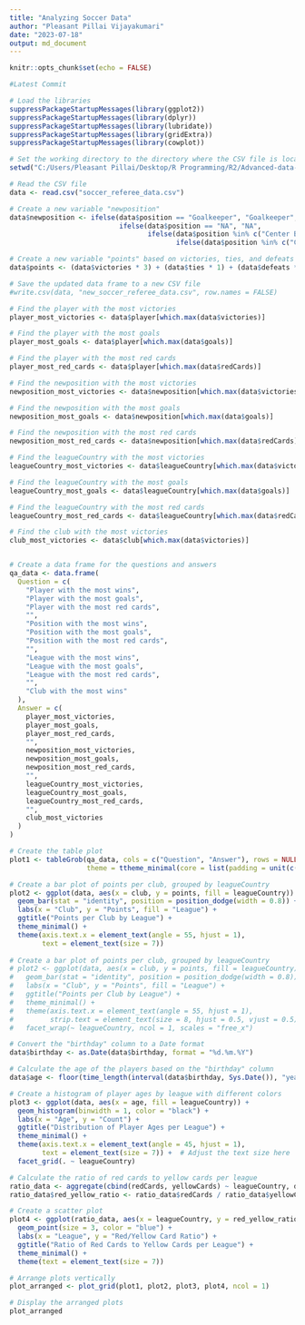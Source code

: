 ```yaml
---
title: "Analyzing Soccer Data"
author: "Pleasant Pillai Vijayakumari"
date: "2023-07-18"
output: md_document
---
```


```r
knitr::opts_chunk$set(echo = FALSE)
```

```r

#Latest Commit

# Load the libraries
suppressPackageStartupMessages(library(ggplot2))
suppressPackageStartupMessages(library(dplyr))
suppressPackageStartupMessages(library(lubridate))
suppressPackageStartupMessages(library(gridExtra))
suppressPackageStartupMessages(library(cowplot))

# Set the working directory to the directory where the CSV file is located
setwd("C:/Users/Pleasant Pillai/Desktop/R Programming/R2/Advanced-data-processing-with-R/Projects/alexanderwinterstetter")

# Read the CSV file
data <- read.csv("soccer_referee_data.csv")

# Create a new variable "newposition"
data$newposition <- ifelse(data$position == "Goalkeeper", "Goalkeeper",
                           ifelse(data$position == "NA", "NA",
                                  ifelse(data$position %in% c("Center Back", "Left Fullback", "Right Fullback"), "Defense",
                                         ifelse(data$position %in% c("Center Midfielder", "Defensive Midfielder", "Left Midfielder", "Right Midfielder"), "Midfielder", "Offense"))))

# Create a new variable "points" based on victories, ties, and defeats
data$points <- (data$victories * 3) + (data$ties * 1) + (data$defeats * 0)

# Save the updated data frame to a new CSV file
#write.csv(data, "new_soccer_referee_data.csv", row.names = FALSE)

# Find the player with the most victories
player_most_victories <- data$player[which.max(data$victories)]

# Find the player with the most goals
player_most_goals <- data$player[which.max(data$goals)]

# Find the player with the most red cards
player_most_red_cards <- data$player[which.max(data$redCards)]

# Find the newposition with the most victories
newposition_most_victories <- data$newposition[which.max(data$victories)]

# Find the newposition with the most goals
newposition_most_goals <- data$newposition[which.max(data$goals)]

# Find the newposition with the most red cards
newposition_most_red_cards <- data$newposition[which.max(data$redCards)]

# Find the leagueCountry with the most victories
leagueCountry_most_victories <- data$leagueCountry[which.max(data$victories)]

# Find the leagueCountry with the most goals
leagueCountry_most_goals <- data$leagueCountry[which.max(data$goals)]

# Find the leagueCountry with the most red cards
leagueCountry_most_red_cards <- data$leagueCountry[which.max(data$redCards)]

# Find the club with the most victories
club_most_victories <- data$club[which.max(data$victories)]


# Create a data frame for the questions and answers
qa_data <- data.frame(
  Question = c(
    "Player with the most wins",
    "Player with the most goals",
    "Player with the most red cards",
    "",
    "Position with the most wins",
    "Position with the most goals",
    "Position with the most red cards",
    "",
    "League with the most wins",
    "League with the most goals",
    "League with the most red cards",
    "",
    "Club with the most wins"
  ),
  Answer = c(
    player_most_victories,
    player_most_goals,
    player_most_red_cards,
    "",
    newposition_most_victories,
    newposition_most_goals,
    newposition_most_red_cards,
    "",
    leagueCountry_most_victories,
    leagueCountry_most_goals,
    leagueCountry_most_red_cards,
    "",
    club_most_victories
  )
)

# Create the table plot
plot1 <- tableGrob(qa_data, cols = c("Question", "Answer"), rows = NULL,
                   theme = ttheme_minimal(core = list(padding = unit(c(1, 0.4), "mm"))))

# Create a bar plot of points per club, grouped by leagueCountry
plot2 <- ggplot(data, aes(x = club, y = points, fill = leagueCountry)) +
  geom_bar(stat = "identity", position = position_dodge(width = 0.8)) +
  labs(x = "Club", y = "Points", fill = "League") +
  ggtitle("Points per Club by League") +
  theme_minimal() +
  theme(axis.text.x = element_text(angle = 55, hjust = 1),
        text = element_text(size = 7))
  
# Create a bar plot of points per club, grouped by leagueCountry
# plot2 <- ggplot(data, aes(x = club, y = points, fill = leagueCountry)) +
#   geom_bar(stat = "identity", position = position_dodge(width = 0.8)) +
#   labs(x = "Club", y = "Points", fill = "League") +
#   ggtitle("Points per Club by League") +
#   theme_minimal() +
#   theme(axis.text.x = element_text(angle = 55, hjust = 1),
#         strip.text = element_text(size = 8, hjust = 0.5, vjust = 0.5)) +
#   facet_wrap(~ leagueCountry, ncol = 1, scales = "free_x")

# Convert the "birthday" column to a Date format
data$birthday <- as.Date(data$birthday, format = "%d.%m.%Y")

# Calculate the age of the players based on the "birthday" column
data$age <- floor(time_length(interval(data$birthday, Sys.Date()), "years"))

# Create a histogram of player ages by league with different colors
plot3 <- ggplot(data, aes(x = age, fill = leagueCountry)) +
  geom_histogram(binwidth = 1, color = "black") +
  labs(x = "Age", y = "Count") +
  ggtitle("Distribution of Player Ages per League") +
  theme_minimal() +
  theme(axis.text.x = element_text(angle = 45, hjust = 1),
        text = element_text(size = 7)) +  # Adjust the text size here
  facet_grid(. ~ leagueCountry)

# Calculate the ratio of red cards to yellow cards per league
ratio_data <- aggregate(cbind(redCards, yellowCards) ~ leagueCountry, data, sum)
ratio_data$red_yellow_ratio <- ratio_data$redCards / ratio_data$yellowCards

# Create a scatter plot
plot4 <- ggplot(ratio_data, aes(x = leagueCountry, y = red_yellow_ratio)) +
  geom_point(size = 3, color = "blue") +
  labs(x = "League", y = "Red/Yellow Card Ratio") +
  ggtitle("Ratio of Red Cards to Yellow Cards per League") +
  theme_minimal() +
  theme(text = element_text(size = 7))

# Arrange plots vertically
plot_arranged <- plot_grid(plot1, plot2, plot3, plot4, ncol = 1)

# Display the arranged plots
plot_arranged

```